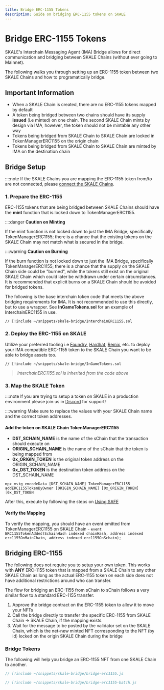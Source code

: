 ```yaml
---
title: Bridge ERC-1155 Tokens
description: Guide on bridging ERC-1155 tokens on SKALE
---
```



# Bridge ERC-1155 Tokens

SKALE's Interchain Messaging Agent (IMA) Bridge allows for direct communication and bridging between SKALE Chains (without ever going to Mainnet).

The following walks you through setting up an ERC-1155 token between two SKALE Chains and how to programatically bridge.

## Important Information
- When a SKALE Chain is created, there are no ERC-1155 tokens mapped by default
- A token being bridged between two chains should have its supply **issued** (i.e minted) on one chain. The second SKALE Chain mints by design via IMA, however, the token should not be mintable any other way
- Tokens being bridged from SKALE Chain to SKALE Chain are locked in TokenManagerERC1155 on the origin chain
- Tokens being bridged from SKALE Chain to SKALE Chain are minted by IMA on the destination chain

## Bridge Setup

::::note
If the SKALE Chains you are mapping the ERC-1155 token from/to are not connected, please [connect the SKALE Chains](/build/skale-bridge/skale/connect-schains).


### 1. Prepare the ERC-1155

ERC-1155 tokens that are being bridged between SKALE Chains should have the **mint** function that is locked down to TokenManagerERC1155. 

::::danger
**Caution on Minting**

If the mint function is not locked down to just the IMA Bridge, specifically TokenManagerERC1155; there is a chance that the existing tokens on the SKALE Chain may not match what is secured in the bridge.


::::warning
**Caution on Burning**

If the burn function is not locked down to just the IMA Bridge, specifically TokenManagerERC1155; there is a chance that the supply on the SKALE Chain side could be "burned", while the tokens still exist on the original SKALE Chain which could later be withdrawn under certain circumstances. It is recommended that explicit burns on a SKALE Chain should be avoided for bridged tokens.


The following is the base interchain token code that meets the above bridging requirements for IMA. It is not recommended to use this directly, but to use a wrapper. See **InGameTokens.sol** for an example of InterchainERC1155 in use.

```solidity title="InterchainERC1155.sol"
// [!include ~/snippets/skale-bridge/InterchainERC1155.sol
```
### 2. Deploy the ERC-1155 on SKALE

Utilize your preferred tooling i.e [Foundry](https://getfoundry.sh), [Hardhat](https://hardhat.org), [Remix](https://remix.ethereum.org/#lang=en&optimize=false&runs=200&evmVersion=paris&version=soljson-v0.8.19+commit.7dd6d404.js), etc. to deploy your IMA compatible ERC-1155 token to the SKALE Chain you want to be able to bridge assets too.

```solidity title="InGameTokens.sol"
// [!include ~/snippets/skale-bridge/InGameTokens.sol
```

> *InterchainERC1155.sol is inherited from the code above*

### 3. Map the SKALE Token

::::note
If you are trying to setup a token on SKALE in a production environment please join us in [Discord](https://discord.gg/skale) for support!


::::warning
Make sure to replace the values with your SKALE Chain name and the correct token addresses.


#### Add the token on SKALE Chain TokenManagerERC1155
- **DST_SCHAIN_NAME** is the name of the sChain that the transaction should execute on
- **ORIGIN_SCHAIN_NAME** is the name of the sChain that the token is being mapped from
- **0x_ORIGIN_TOKEN** is the original token address on the ORIGIN_SCHAIN_NAME
- **0x_DST_TOKEN** is the destination token address on the DST_SCHAIN_NAME



```shell title="Multisigwallet CLI
npx msig encodeData [DST_SCHAIN_NAME] TokenManagerERC1155 addERC1155TokenByOwner [ORIGIN_SCHAIN_NAME] [0x_ORIGIN_TOKEN] [0x_DST_TOKEN
```
After this, execute by following the steps on [Using SAFE](/skale-chain/run-a-skale-chain/using-safe#submit-transaction-to-safe)


#### Verify the Mapping

To verify the mapping, you should have an event emitted from TokenManagerERC1155 on SKALE Chain - `event ERC1155TokenAdded(SchainHash indexed chainHash, address indexed erc1155OnMainChain, address indexed erc1155OnSchain);`

## Bridging ERC-1155

The following does not require you to setup your own token. This works with **ANY** ERC-1155 token that is mapped from a SKALE Chain to any other SKALE Chain as long as the actual ERC-1155 token on each side does not have additional restrictions around who can transfer.

The flow for bridging an ERC-1155 from sChain to sChain follows a very similar flow to a standard ERC-1155 transfer:

1. Approve the bridge contract on the ERC-1155 token to allow it to move your NFTs
2. Call the bridge directly to transfer the specific ERC-1155 from SKALE Chain -> SKALE Chain, if the mapping exists
3. Wait for the message to be posted by the validator set on the SKALE Chain, which is the net-new minted NFT corresponding to the NFT (by id) locked on the origin SKALE Chain during the bridge

### Bridge Tokens

The following will help you bridge an ERC-1155 NFT from one SKALE Chain to another.


```js title="bridge.js
// [!include ~/snippets/skale-bridge/bridge-erc1155.js
```

```js title="bridgeBatch.js
// [!include ~/snippets/skale-bridge/bridge-erc1155-batch.js
```

